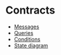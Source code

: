 # Contracts

- [Messages](./messages.mdx)
- [Queries](./queries.mdx)
- [Conditions](../condition.mdx)
- [State diagram](./state.mdx)